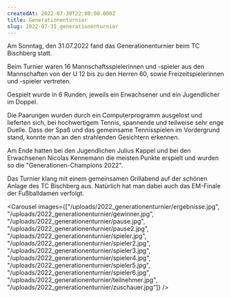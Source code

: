 ```yaml
---
createdAt: 2022-07-30T22:00:00.000Z
title: Generationenturnier
slug: 2022-07-31_generationenturnier
---
```


Am Sonntag, den 31.07.2022 fand das Generationenturnier beim TC Bischberg statt.

Beim Turnier waren 16 Mannschaftsspielerinnen und -spieler aus den Mannschaften von der U 12 bis zu den Herren 60, sowie Freizeitspielerinnen und -spieler vertreten.

Gespielt wurde in 6 Runden, jeweils ein Erwachsener und ein Jugendlicher im Doppel.

Die Paarungen
wurden durch ein Computerprogramm ausgelost und lieferten sich, bei hochwertigem Tennis,
spannende und teilweise sehr enge Duelle. Dass der Spaß und das gemeinsame Tennisspielen im
Vordergrund stand, konnte man an den strahlenden Gesichtern erkennen.

Am Ende hatten bei den Jugendlichen Julius Kappel und bei den Erwachsenen Nicolas Kennemann
die meisten Punkte erspielt und wurden so die "Generationen-Champions 2022".

Das Turnier klang mit einem gemeinsamen Grillabend auf der schönen Anlage des TC Bischberg aus.
Natürlich hat man dabei auch das EM-Finale der Fußballdamen verfolgt.

<Carousel images={["/uploads/2022_generationenturnier/ergebnisse.jpg", "/uploads/2022_generationenturnier/gewinner.jpg", "/uploads/2022_generationenturnier/pause.jpg", "/uploads/2022_generationenturnier/pause2.jpg", "/uploads/2022_generationenturnier/spieler.jpg", "/uploads/2022_generationenturnier/spieler2.jpg", "/uploads/2022_generationenturnier/spieler3.jpg", "/uploads/2022_generationenturnier/spieler4.jpg", "/uploads/2022_generationenturnier/spieler5.jpg", "/uploads/2022_generationenturnier/spieler6.jpg", "/uploads/2022_generationenturnier/teilnehmer.jpg", "/uploads/2022_generationenturnier/zuschauer.jpg"]} />
